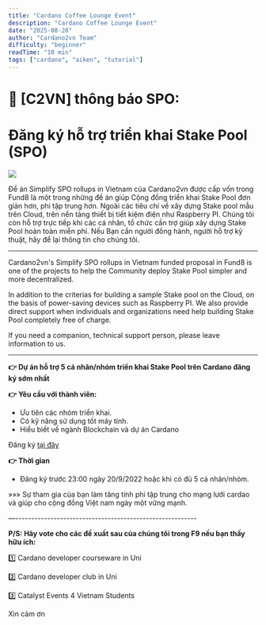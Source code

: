 ```yaml
---
title: "Cardano Coffee Lounge Event"
description: "Cardano Coffee Lounge Event"
date: "2025-08-28"
author: "Cardano2vn Team"
difficulty: "beginner"
readTime: "10 min"
tags: ["cardano", "aiken", "tutorial"]
---
```

📣 [C2VN] thông báo SPO: 
===============================
**Đăng ký hỗ trợ triển khai Stake Pool (SPO)**
===============================

![](./img/hotro-spo.png)

Đề án Simplify SPO rollups in Vietnam của Cardano2vn được cấp vốn trong Fund8 là một trong những đề án giúp Cộng đồng triển khai Stake Pool đơn giản hơn, phi tập trung hơn.
Ngoài các tiêu chí về xây dựng Stake pool mẫu trên Cloud, trên nền tảng thiết bị tiết kiệm điện như Raspberry PI. Chúng tôi còn hỗ trợ trực tiếp khi các cá nhân, tổ chức cần trợ giúp xây dựng Stake Pool hoàn toàn miễn phí.
Nếu Bạn cần người đồng hành, người hỗ trợ kỹ thuật, hãy để lại thông tin cho chúng tôi.


----
Cardano2vn's Simplify SPO rollups in Vietnam funded proposal in Fund8 is one of the projects to help the Community deploy Stake Pool simpler and more decentralized.

In addition to the criterias for building a sample Stake pool on the Cloud, on the basis of power-saving devices such as Raspberry PI. We also provide direct support when individuals and organizations need help building Stake Pool completely free of charge.

If you need a companion, technical support person, please leave information to us.

----

**👉 Dự án hỗ trợ 5 cá nhân/nhóm triển khai Stake Pool trên Cardano đăng ký sớm nhất**

**👉 Yêu cầu với thành viên:**

- Ưu tiên các nhóm triển khai.
- Có kỹ năng sử dụng tốt máy tính.
- Hiểu biết về ngành Blockchain và dự án Cardano

Đăng ký [tại đây](https://forms.gle/SKFwFq7tBrDmJj1r9)

**👉 Thời gian**
-  Đăng ký trước 23:00 ngày 20/9/2022 hoặc khi có đủ 5 cá nhân/nhóm.
 
»»» Sự tham gia của bạn làm tăng tính phi tập trung cho mạng lưới cardao và  giúp cho cộng đồng Việt nam ngày một vững mạnh.


—---------------------------------------------------------

**P/S: Hãy vote cho các đề xuất sau của chúng tôi trong F9 nếu bạn thấy hữu ích:**

1️⃣ Cardano developer courseware in Uni

2️⃣ Cardano developer club in Uni  

3️⃣ Catalyst Events 4 Vietnam Students

Xin cảm ơn
